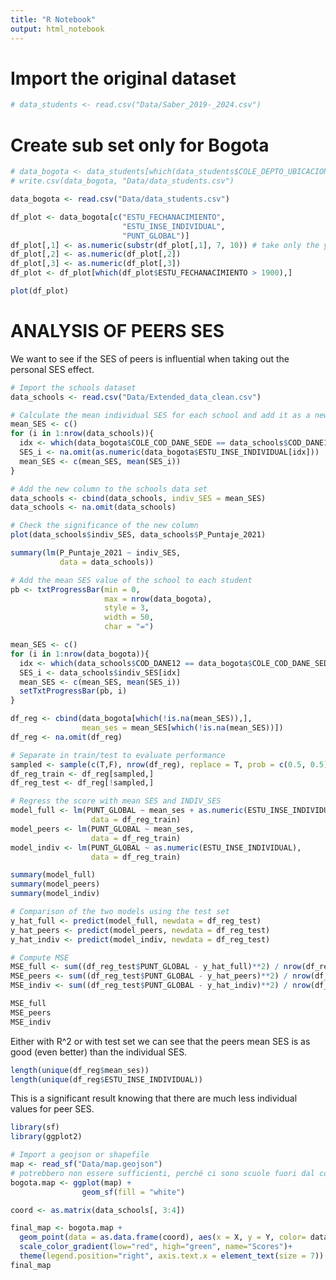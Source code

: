 ```yaml
---
title: "R Notebook"
output: html_notebook
---
```

# Import the original dataset
```r
# data_students <- read.csv("Data/Saber_2019-_2024.csv")
```

# Create sub set only for Bogota
```r
# data_bogota <- data_students[which(data_students$COLE_DEPTO_UBICACION == "BOGOTÁ"),]
# write.csv(data_bogota, "Data/data_students.csv")

data_bogota <- read.csv("Data/data_students.csv")

df_plot <- data_bogota[c("ESTU_FECHANACIMIENTO",
                         "ESTU_INSE_INDIVIDUAL",
                         "PUNT_GLOBAL")]
df_plot[,1] <- as.numeric(substr(df_plot[,1], 7, 10)) # take only the year of birth
df_plot[,2] <- as.numeric(df_plot[,2])
df_plot[,3] <- as.numeric(df_plot[,3])
df_plot <- df_plot[which(df_plot$ESTU_FECHANACIMIENTO > 1900),]

plot(df_plot)
```

# ANALYSIS OF PEERS SES

We want to see if the SES of peers is influential when taking out the personal SES effect.
```r
# Import the schools dataset
data_schools <- read.csv("Data/Extended_data_clean.csv")

# Calculate the mean individual SES for each school and add it as a new column
mean_SES <- c()
for (i in 1:nrow(data_schools)){
  idx <- which(data_bogota$COLE_COD_DANE_SEDE == data_schools$COD_DANE12[i])
  SES_i <- na.omit(as.numeric(data_bogota$ESTU_INSE_INDIVIDUAL[idx]))
  mean_SES <- c(mean_SES, mean(SES_i))
}

# Add the new column to the schools data set
data_schools <- cbind(data_schools, indiv_SES = mean_SES)
data_schools <- na.omit(data_schools)
```

```r
# Check the significance of the new column
plot(data_schools$indiv_SES, data_schools$P_Puntaje_2021)

summary(lm(P_Puntaje_2021 ~ indiv_SES,
           data = data_schools))
```

```r
# Add the mean SES value of the school to each student
pb <- txtProgressBar(min = 0,
                     max = nrow(data_bogota),
                     style = 3,
                     width = 50,
                     char = "=")

mean_SES <- c()
for (i in 1:nrow(data_bogota)){
  idx <- which(data_schools$COD_DANE12 == data_bogota$COLE_COD_DANE_SEDE[i])
  SES_i <- data_schools$indiv_SES[idx]
  mean_SES <- c(mean_SES, mean(SES_i))
  setTxtProgressBar(pb, i)
}

df_reg <- cbind(data_bogota[which(!is.na(mean_SES)),],
                mean_ses = mean_SES[which(!is.na(mean_SES))])
df_reg <- na.omit(df_reg)
```


```r
# Separate in train/test to evaluate performance
sampled <- sample(c(T,F), nrow(df_reg), replace = T, prob = c(0.5, 0.5))
df_reg_train <- df_reg[sampled,]
df_reg_test <- df_reg[!sampled,]

# Regress the score with mean SES and INDIV_SES
model_full <- lm(PUNT_GLOBAL ~ mean_ses + as.numeric(ESTU_INSE_INDIVIDUAL),
                  data = df_reg_train)
model_peers <- lm(PUNT_GLOBAL ~ mean_ses,
                  data = df_reg_train)
model_indiv <- lm(PUNT_GLOBAL ~ as.numeric(ESTU_INSE_INDIVIDUAL),
                  data = df_reg_train)

summary(model_full)
summary(model_peers)
summary(model_indiv)
```

```r
# Comparison of the two models using the test set
y_hat_full <- predict(model_full, newdata = df_reg_test)
y_hat_peers <- predict(model_peers, newdata = df_reg_test)
y_hat_indiv <- predict(model_indiv, newdata = df_reg_test)

# Compute MSE
MSE_full <- sum((df_reg_test$PUNT_GLOBAL - y_hat_full)**2) / nrow(df_reg_test)
MSE_peers <- sum((df_reg_test$PUNT_GLOBAL - y_hat_peers)**2) / nrow(df_reg_test)
MSE_indiv <- sum((df_reg_test$PUNT_GLOBAL - y_hat_indiv)**2) / nrow(df_reg_test)

MSE_full
MSE_peers
MSE_indiv
```

Either with R^2 or with test set we can see that the peers mean SES is as good (even better) than the individual SES.

```r
length(unique(df_reg$mean_ses))
length(unique(df_reg$ESTU_INSE_INDIVIDUAL))
```

This is a significant result knowing that there are much less individual values for peer SES.


```r
library(sf)
library(ggplot2)

# Import a geojson or shapefile
map <- read_sf("Data/map.geojson") 
# potrebbero non essere sufficienti, perché ci sono scuole fuori dal confine della mappa
bogota.map <- ggplot(map) +
                geom_sf(fill = "white")

coord <- as.matrix(data_schools[, 3:4])

final_map <- bogota.map +
  geom_point(data = as.data.frame(coord), aes(x = X, y = Y, color= data_schools$indiv_SES), size = 0.15)+
  scale_color_gradient(low="red", high="green", name="Scores")+
  theme(legend.position="right", axis.text.x = element_text(size = 7))
final_map
```










